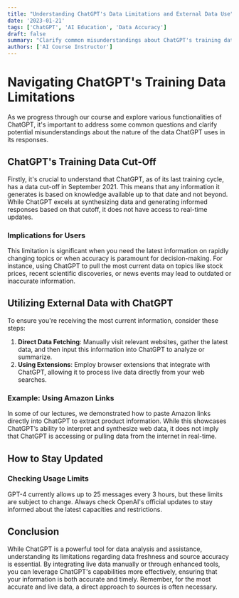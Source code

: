 ```yaml
---
title: "Understanding ChatGPT's Data Limitations and External Data Use"
date: '2023-01-21'
tags: ['ChatGPT', 'AI Education', 'Data Accuracy']
draft: false
summary: "Clarify common misunderstandings about ChatGPT's training data and explore effective ways to use external data for accurate, up-to-date information."
authors: ['AI Course Instructor']
---
```


# Navigating ChatGPT's Training Data Limitations

As we progress through our course and explore various functionalities of ChatGPT, it's important to address some common questions and clarify potential misunderstandings about the nature of the data ChatGPT uses in its responses.

## ChatGPT's Training Data Cut-Off

Firstly, it's crucial to understand that ChatGPT, as of its last training cycle, has a data cut-off in September 2021. This means that any information it generates is based on knowledge available up to that date and not beyond. While ChatGPT excels at synthesizing data and generating informed responses based on that cutoff, it does not have access to real-time updates.

### Implications for Users

This limitation is significant when you need the latest information on rapidly changing topics or when accuracy is paramount for decision-making. For instance, using ChatGPT to pull the most current data on topics like stock prices, recent scientific discoveries, or news events may lead to outdated or inaccurate information.

## Utilizing External Data with ChatGPT

To ensure you're receiving the most current information, consider these steps:
1. **Direct Data Fetching**: Manually visit relevant websites, gather the latest data, and then input this information into ChatGPT to analyze or summarize.
2. **Using Extensions**: Employ browser extensions that integrate with ChatGPT, allowing it to process live data directly from your web searches.

### Example: Using Amazon Links

In some of our lectures, we demonstrated how to paste Amazon links directly into ChatGPT to extract product information. While this showcases ChatGPT’s ability to interpret and synthesize web data, it does not imply that ChatGPT is accessing or pulling data from the internet in real-time.

## How to Stay Updated

### Checking Usage Limits
GPT-4 currently allows up to 25 messages every 3 hours, but these limits are subject to change. Always check OpenAI's official updates to stay informed about the latest capacities and restrictions.

## Conclusion

While ChatGPT is a powerful tool for data analysis and assistance, understanding its limitations regarding data freshness and source accuracy is essential. By integrating live data manually or through enhanced tools, you can leverage ChatGPT's capabilities more effectively, ensuring that your information is both accurate and timely. Remember, for the most accurate and live data, a direct approach to sources is often necessary.
